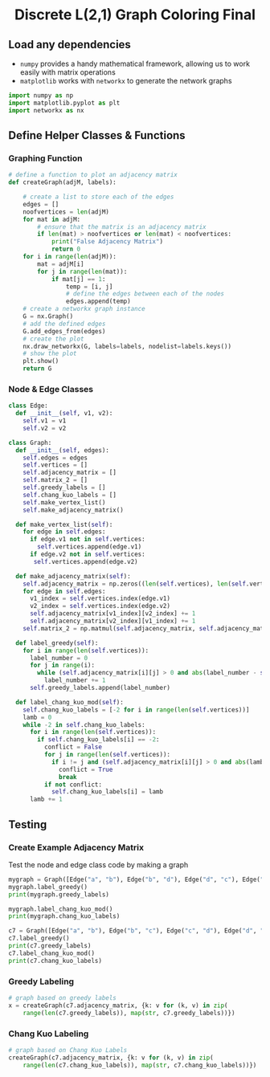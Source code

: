 # Discrete L(2,1) Graph Coloring Final {style="text-align: center;"}

## Load any dependencies

-   `numpy` provides a handy mathematical framework, allowing us to work easily with matrix operations
-   `matplotlib` works with `networkx` to generate the network graphs

```python
import numpy as np
import matplotlib.pyplot as plt
import networkx as nx
```

## Define Helper Classes & Functions

### Graphing Function
```python
# define a function to plot an adjacency matrix
def createGraph(adjM, labels):

    # create a list to store each of the edges
    edges = []
    noofvertices = len(adjM)
    for mat in adjM:
        # ensure that the matrix is an adjacency matrix
        if len(mat) > noofvertices or len(mat) < noofvertices:
            print("False Adjacency Matrix")
            return 0
    for i in range(len(adjM)):
        mat = adjM[i]
        for j in range(len(mat)):
            if mat[j] == 1:
                temp = [i, j]
                # define the edges between each of the nodes
                edges.append(temp)
    # create a networkx graph instance
    G = nx.Graph()
    # add the defined edges
    G.add_edges_from(edges)
    # create the plot
    nx.draw_networkx(G, labels=labels, nodelist=labels.keys())
    # show the plot
    plt.show()
    return G
```

### Node & Edge Classes

```python
class Edge:
  def __init__(self, v1, v2):
    self.v1 = v1
    self.v2 = v2

class Graph:
  def __init__(self, edges):
    self.edges = edges
    self.vertices = []
    self.adjacency_matrix = []
    self.matrix_2 = []
    self.greedy_labels = []
    self.chang_kuo_labels = []
    self.make_vertex_list()
    self.make_adjacency_matrix()

  def make_vertex_list(self):
    for edge in self.edges:
      if edge.v1 not in self.vertices:
        self.vertices.append(edge.v1)
      if edge.v2 not in self.vertices:
       self.vertices.append(edge.v2)

  def make_adjacency_matrix(self):
    self.adjacency_matrix = np.zeros((len(self.vertices), len(self.vertices)))
    for edge in self.edges:
      v1_index = self.vertices.index(edge.v1)
      v2_index = self.vertices.index(edge.v2)
      self.adjacency_matrix[v1_index][v2_index] += 1
      self.adjacency_matrix[v2_index][v1_index] += 1
    self.matrix_2 = np.matmul(self.adjacency_matrix, self.adjacency_matrix)

  def label_greedy(self):
    for i in range(len(self.vertices)):
      label_number = 0
      for j in range(i):
        while (self.adjacency_matrix[i][j] > 0 and abs(label_number - self.greedy_labels[j]) < 2) or (self.matrix_2[i][j] > 0 and abs(label_number - self.greedy_labels[j]) < 1):
          label_number += 1
      self.greedy_labels.append(label_number)

  def label_chang_kuo_mod(self):
    self.chang_kuo_labels = [-2 for i in range(len(self.vertices))]
    lamb = 0
    while -2 in self.chang_kuo_labels:
      for i in range(len(self.vertices)):
        if self.chang_kuo_labels[i] == -2:
          conflict = False
          for j in range(len(self.vertices)):
            if i != j and (self.adjacency_matrix[i][j] > 0 and abs(lamb - self.chang_kuo_labels[j]) < 2) or (self.matrix_2[i][j] > 0 and abs(lamb - self.chang_kuo_labels[j]) < 1):
              conflict = True
              break
          if not conflict:
            self.chang_kuo_labels[i] = lamb
      lamb += 1
```

## Testing

### Create Example Adjacency Matrix

Test the node and edge class code by making a graph

```python
mygraph = Graph([Edge("a", "b"), Edge("b", "d"), Edge("d", "c"), Edge("c", "a")])
mygraph.label_greedy()
print(mygraph.greedy_labels)

mygraph.label_chang_kuo_mod()
print(mygraph.chang_kuo_labels)

c7 = Graph([Edge("a", "b"), Edge("b", "c"), Edge("c", "d"), Edge("d", "e"), Edge("e", "f"), Edge("f", "g"), Edge("g", "a")])
c7.label_greedy()
print(c7.greedy_labels)
c7.label_chang_kuo_mod()
print(c7.chang_kuo_labels)

```

### Greedy Labeling

```python
# graph based on greedy labels
x = createGraph(c7.adjacency_matrix, {k: v for (k, v) in zip(
    range(len(c7.greedy_labels)), map(str, c7.greedy_labels))})

```



### Chang Kuo Labeling

```python
# graph based on Chang Kuo Labels
createGraph(c7.adjacency_matrix, {k: v for (k, v) in zip(
    range(len(c7.chang_kuo_labels)), map(str, c7.chang_kuo_labels))})

```